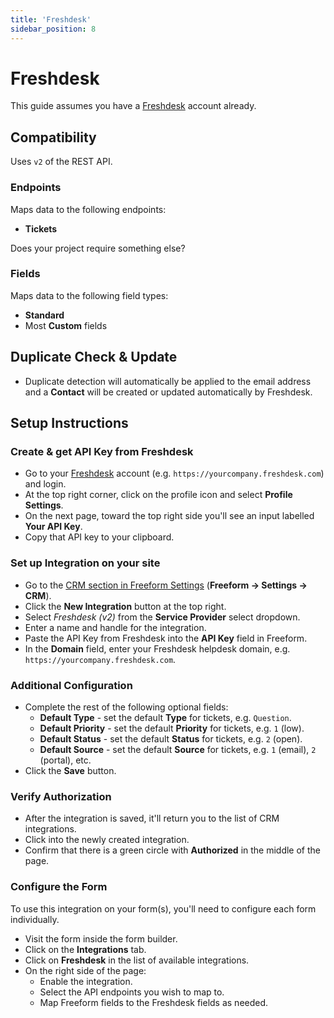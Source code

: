 ```yaml
---
title: 'Freshdesk'
sidebar_position: 8
---
```



# Freshdesk<Badge type="pro" text="Pro" />

This guide assumes you have a [Freshdesk](https://www.freshworks.com/freshdesk/) account already.

## Compatibility

Uses `v2` of the REST API.

### Endpoints

Maps data to the following endpoints:

- **Tickets**

Does your project require something else? &nbsp; <PrimaryButtonWithLink to='/support' label='Contact Us' />

### Fields

Maps data to the following field types:

- **Standard**
- Most **Custom** fields

## Duplicate Check & Update

- Duplicate detection will automatically be applied to the email address and a **Contact** will be created or updated automatically by Freshdesk.

## Setup Instructions

<VerticalStepWrapper>

<StepMarkdown>

### Create & get API Key from Freshdesk

- Go to your [Freshdesk](https://freshdesk.com) account (e.g. `https://yourcompany.freshdesk.com`) and login.
- At the top right corner, click on the profile icon and select **Profile Settings**.
- On the next page, toward the top right side you'll see an input labelled **Your API Key**.
- Copy that API key to your clipboard.

</StepMarkdown>

<StepMarkdown>

### Set up Integration on your site

- Go to the [CRM section in Freeform Settings](../configuration/settings/#crm) (**Freeform → Settings → CRM**).
- Click the **New Integration** button at the top right.
- Select _Freshdesk (v2)_ from the **Service Provider** select dropdown.
- Enter a name and handle for the integration.
- Paste the API Key from Freshdesk into the **API Key** field in Freeform.
- In the **Domain** field, enter your Freshdesk helpdesk domain, e.g. `https://yourcompany.freshdesk.com`.

</StepMarkdown>

<StepMarkdown>

### Additional Configuration

- Complete the rest of the following optional fields:
  - **Default Type** - set the default **Type** for tickets, e.g. `Question`.
  - **Default Priority** - set the default **Priority** for tickets, e.g. `1` (low).
  - **Default Status** - set the default **Status** for tickets, e.g. `2` (open).
  - **Default Source** - set the default **Source** for tickets, e.g. `1` (email), `2` (portal), etc.
- Click the **Save** button.

</StepMarkdown>

<StepMarkdown>

### Verify Authorization

- After the integration is saved, it'll return you to the list of CRM integrations.
- Click into the newly created integration.
- Confirm that there is a green circle with **Authorized** in the middle of the page.

</StepMarkdown>

<StepMarkdown>

### Configure the Form

To use this integration on your form(s), you'll need to configure each form individually.

- Visit the form inside the form builder.
- Click on the **Integrations** tab.
- Click on **Freshdesk** in the list of available integrations.
- On the right side of the page:
  - Enable the integration.
  - Select the API endpoints you wish to map to.
  - Map Freeform fields to the Freshdesk fields as needed.

</StepMarkdown>

</VerticalStepWrapper>
